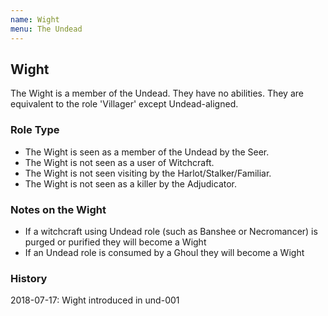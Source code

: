 ```yaml
---
name: Wight
menu: The Undead
---
```


## Wight

The Wight is a member of the Undead. They have no abilities. They are
equivalent to the role 'Villager' except Undead-aligned.

### Role Type

  - The Wight is seen as a member of the Undead by the Seer.
  - The Wight is not seen as a user of Witchcraft.
  - The Wight is not seen visiting by the Harlot/Stalker/Familiar.
  - The Wight is not seen as a killer by the Adjudicator.

### Notes on the Wight

  - If a witchcraft using Undead role (such as Banshee or Necromancer)
    is purged or purified they will become a Wight
  - If an Undead role is consumed by a Ghoul they will become a Wight

### History

2018-07-17: Wight introduced in und-001
